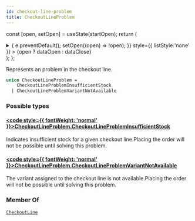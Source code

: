 ```yaml
---
id: checkout-line-problem
title: CheckoutLineProblem
---
```






const [open, setOpen] = useState(startOpen);
return (
<details {...(open ? { open: true } : {})} className="details" style={{ border:'none', boxShadow:'none', background:'var(--ifm-background-color)' }}>
<summary
onClick={(e) => {
e.preventDefault();
setOpen((open) => !open);
}}
style={{ listStyle:'none' }} >
{open ? dataOpen : dataClose}
</summary>
{open && children}
</details>
);
};

Represents an problem in the checkout line.

```graphql
union CheckoutLineProblem =
    CheckoutLineProblemInsufficientStock
  | CheckoutLineProblemVariantNotAvailable
```

### Possible types

#### [<code style={{ fontWeight: 'normal' }}>CheckoutLineProblem.<b>CheckoutLineProblemInsufficientStock</b></code>](../../../api-reference/checkout/objects/checkout-line-problem-insufficient-stock.mdx) <Badge class="badge badge--secondary" text="object"/> <Badge class="badge badge--secondary" text="checkout"/>

Indicates insufficient stock for a given checkout line.Placing the order will not be possible until solving this problem.

#### [<code style={{ fontWeight: 'normal' }}>CheckoutLineProblem.<b>CheckoutLineProblemVariantNotAvailable</b></code>](../../../api-reference/checkout/objects/checkout-line-problem-variant-not-available.mdx) <Badge class="badge badge--secondary" text="object"/> <Badge class="badge badge--secondary" text="checkout"/>

The variant assigned to the checkout line is not available.Placing the order will not be possible until solving this problem.

### Member Of

[`CheckoutLine`](../../../api-reference/checkout/objects/checkout-line.mdx) <Badge class="badge badge--secondary" text="object"/>
